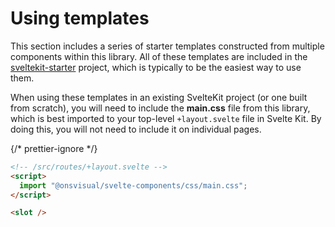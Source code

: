 
<Meta title="Templates/Using templates" />

# Using templates

This section includes a series of starter templates constructed from multiple components within this library. All of these templates are included in the [sveltekit-starter](https://github.com/ONSvisual/sveltekit-starter) project, which is typically to be the easiest way to use them.

When using these templates in an existing SvelteKit project (or one built from scratch), you will need to include the **main.css** file from this library, which is best imported to your top-level `+layout.svelte` file in Svelte Kit. By doing this, you will not need to include it on individual pages.

{/* prettier-ignore */}
```html
<!-- /src/routes/+layout.svelte -->
<script>
  import "@onsvisual/svelte-components/css/main.css";
</script>

<slot />
```